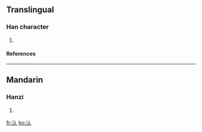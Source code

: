 ==Translingual==
===Han character===
{{Han char|rn=85|rad=水|as=02|sn=5|four=|canj=水人 (EO)}}
# {{defn|Han|sort=水02}}
====References====
{{Han ref|kx=0604.070|dkj=17108|hdz=31548.070|uh=6C44|ud=27716}}

----
==Mandarin==
===Hanzi===
{{cmn-hanzi|pin=[[hàn]] ([[han4]]), [[zè]] ([[ze4]])|wg=han<sup>4</sup>, tse<sup>4</sup>}}
# {{defn|Mandarin}}

[[fr:汄]]
[[ko:汄]]